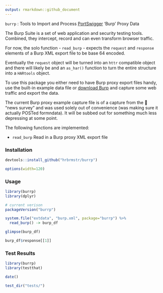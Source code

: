 ```yaml
---
output: rmarkdown::github_document
---
```


`burrp` : Tools to Import and Process [PortSwigger](https://portswigger.net/) 'Burp' Proxy Data

The Burp Suite is a set of web application and security testing tools. Combined, they intercept, record and can even transform browser traffic.

For now, the solo function - `read_burp` - expects the `request` and `response` elements of a Burp XML export file to be base 64 encoded.

Eventually the `request` object will be turned into an `httr` compatible object and there will likely be and an `as_har()` function to turn the entire structure into a `HARtools` object.

To use this package you either need to have Burp proxy export files handy, use the built-in example data file or [download Burp](https://portswigger.net/burp/) and capture some web traffic and export the data.

The current Burp proxy example capture file is of a capture from the 🍊 "news survey" and was used solely out of convenience (was making sure it actually POSTed formndata). It will be subbed out for something much less depressing at some point.

The following functions are implemented:

- `read_burp`	Read in a Burp proxy XML export file

### Installation

```r
devtools::install_github("hrbrmstr/burrp")
```

```r
options(width=120)
```

### Usage

```r
library(burrp)
library(dplyr)

# current verison
packageVersion("burrp")

system.file("extdata", "burp.xml", package="burrp") %>%
  read_burp() -> burp_df

glimpse(burp_df)

burp_df$response[[1]]
```

### Test Results

```r
library(burrp)
library(testthat)

date()

test_dir("tests/")
```

